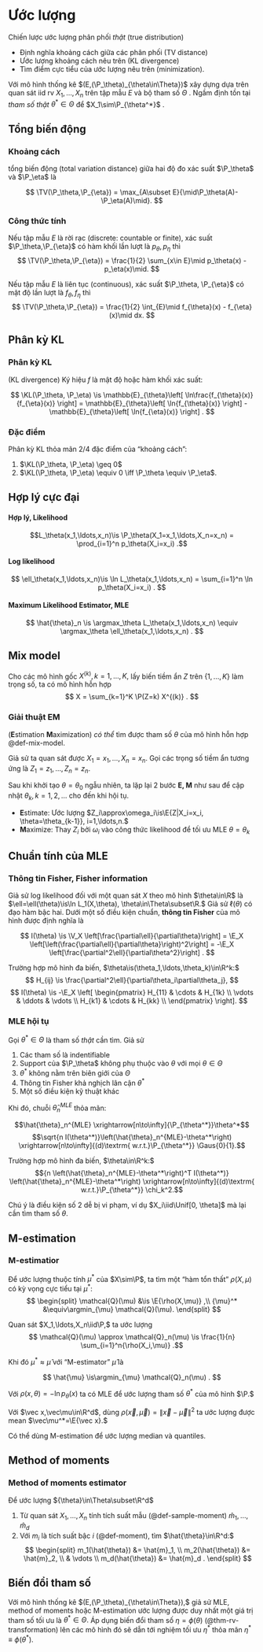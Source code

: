 # Ước lượng

Chiến lược ước lượng phân phối *thật* (true distribution)

- Định nghĩa khoảng cách giữa các phân phối (TV distance)
- Ước lượng khoảng cách nêu trên (KL divergence)
- Tìm điểm cực tiểu của ước lượng nêu trên (minimization).

Với mô hình thống kê
$(E,(\P_\theta)_{\theta\in\Theta})$
xây dựng dựa trên quan sát iid rv
$X_1,\ldots,X_n$
trên tập mẫu $E$
và bộ tham số $\Theta$
.
Ngầm định tồn tại
*tham số thật*
$\theta^*\in\Theta$
để
$X_1\sim\P_{\theta^*}$
.

## Tổng biến động

### Khoảng cách
::: {#def-total-variation}
tổng biến động
(total variation distance)
giữa hai độ đo xác suất
$\P_\theta$ và
$\P_\eta$
là

$$
\TV(\P_\theta,\P_{\eta})
=
\max_{A\subset E}{\mid\P_\theta(A)-\P_\eta(A)\mid}.
$$
:::

:::{#thm-total-variation}
### Công thức tính

Nếu tập mẫu $E$ là rời rạc
(discrete: countable or finite),
xác suất
$\P_\theta,\P_{\eta}$
có hàm khối lần lượt là
$p_\theta,p_{\eta}$
thì
$$
\TV(\P_\theta,\P_{\eta}) =
\frac{1}{2}
\sum_{x\in E}\mid p_\theta(x) - p_\eta(x)\mid.
$$

Nếu tập mẫu $E$ là liên tục
(continuous),
xác suất
$\P_\theta, \P_{\eta}$
có mật độ lần lượt là
$f_{\theta}, f_{\eta}$
thì
$$
\TV(\P_\theta,\P_{\eta}) =
\frac{1}{2}
\int_{E}\mid f_{\theta}(x) - f_{\eta}(x)\mid dx.
$$
:::

## Phân kỳ KL

### Phân kỳ KL
:::{#def-kl-divergence}
(KL divergence)
Ký hiệu $f$ là
mật độ
hoặc
hàm khối xác suất:

$$
\KL(\P_\theta, \P_\eta) \is
\mathbb{E}_{\theta}\left[ \ln\frac{f_{\theta}(x)}{f_{\eta}(x)} \right]
=
\mathbb{E}_{\theta}\left[ \ln{f_{\theta}(x)} \right]
-
\mathbb{E}_{\theta}\left[ \ln{f_{\eta}(x)} \right]
.
$$
:::

### Đặc điểm
:::{#prp-kl-properties}
Phân kỳ KL
thỏa mãn 2/4 đặc điểm của "khoảng cách":

1. $\KL(\P_\theta, \P_\eta) \geq 0$
2. $\KL(\P_\theta, \P_\eta) \equiv 0 \iff \P_\theta \equiv \P_\eta$.
:::

## Hợp lý cực đại

:::{#def-likelihood}
#### Hợp lý, Likelihood
$$L_\theta(x_1,\ldots,x_n)\is
\P_\theta(X_1=x_1,\ldots,X_n=x_n)
=
\prod_{i=1}^n p_\theta(X_i=x_i)
.$$
:::

:::{#def-likelihood}
#### Log likelihood
$$
\ell_\theta(x_1,\ldots,x_n)\is
\ln
L_\theta(x_1,\ldots,x_n)
=
\sum_{i=1}^n \ln p_\theta(X_i=x_i)
.
$$
:::

:::{#def-mle}
#### Maximum Likelihood Estimator, MLE
$$
\hat{\theta}_n \is
\argmax_\theta
L_\theta(x_1,\ldots,x_n)
\equiv
\argmax_\theta
\ell_\theta(x_1,\ldots,x_n)
.
$$
:::

## Mix model
:::{#def-mix-model}
Cho
các mô hình gốc
$X^{(k)}, k= 1,\ldots,K,$
lấy
biến tiềm ẩn
$Z$
trên
$\{1,\ldots,K\}$
làm trọng số,
ta có mô hình hỗn hợp
$$
X = \sum_{k=1}^K
\P(Z=k) X^{(k)}
.
$$
:::

### Giải thuật EM
:::{#def-em-alg}
(**E**stimation **M**aximization)
*có thể* tìm được
tham số $\theta$ của
mô hình hỗn hợp @def-mix-model.

Giả sử ta quan sát được
$X_1=x_1, \ldots, X_n=x_n$.
Gọi các trọng số tiềm ẩn tương ứng là
$Z_1=z_1, \ldots, Z_n=z_n.$

Sau khi khởi tạo $\theta = \theta_0$ ngẫu nhiên,
ta
lặp lại 2 bước **E, M** như sau
để cập nhật $\theta_k, k=1,2,\ldots$
cho đến khi hội tụ.

- **E**stimate: Ước lượng $Z_i\approx\omega_i\is\E{Z|X_i=x_i, \theta=\theta_{k-1}}, i=1,\ldots,n.$
- **M**aximize: Thay $Z_i$ bởi $\omega_i$ vào công thức likelihood để tối ưu MLE $\theta = \theta_k$
:::

## Chuẩn tính của MLE

:::{#def-fisher-info}
### Thông tin Fisher, Fisher information
Giả sử log likelihood đối với một quan sát $X$ theo mô hình $\theta\in\R$ là
$\ell=\ell(\theta)\is\ln L_1(X,\theta), \theta\in\Theta\subset\R.$
Giả sử $\ell(\theta)$ có đạo hàm bậc hai. Dưới một số điều kiện chuẩn,
**thông tin Fisher** của mô hình được định nghĩa là

$$
I(\theta)
\is
\V_X
\left[\frac{\partial\ell}{\partial\theta}\right]
= \E_X
\left[\left(\frac{\partial\ell}{\partial\theta}\right)^2\right]
= -\E_X
\left[\frac{\partial^2\ell}{\partial\theta^2}\right]
.
$$

Trường hợp mô hình đa biến, $\theta\is(\theta_1,\ldots,\theta_k)\in\R^k:$
$$
H_{ij} \is \frac{\partial^2\ell}{\partial\theta_i\partial\theta_j},
$$
$$
I(\theta) \is -\E_X
\left[
\begin{pmatrix}
H_{11} & \cdots & H_{1k} \\
\vdots & \ddots & \vdots \\
H_{k1} & \cdots & H_{kk} \\
\end{pmatrix}
\right].
$$
:::

:::{#thm-mle-asym}
### MLE hội tụ
Gọi $\theta^*\in\Theta$ là tham số *thật* cần tìm. Giả sử

1. Các tham số là indentifiable
2. Support của $\P_\theta$ không phụ thuộc vào $\theta$ với mọi $\theta\in\Theta$
3. $\theta^*$ không nằm trên biên giới của $\Theta$
4. Thông tin Fisher khả nghịch lân cận $\theta^*$
5. Một số điều kiện kỹ thuật khác

Khi đó, chuỗi $\hat{\theta}_n^{MLE}$ thỏa mãn:

$$\hat{\theta}_n^{MLE} \xrightarrow[n\to\infty]{\P_{\theta^*}}\theta^*$$
$$\sqrt{n I(\theta^*)}\left(\hat{\theta}_n^{MLE}-\theta^*\right)
\xrightarrow[n\to\infty]{(d)\textrm{ w.r.t.}\P_{\theta^*}}
\Gaus{0}{1}.$$

Trường hợp mô hình đa biến, $\theta\in\R^k:$
$${n
\left(\hat{\theta}_n^{MLE}-\theta^*\right)^T
I(\theta^*)}
\left(\hat{\theta}_n^{MLE}-\theta^*\right)
\xrightarrow[n\to\infty]{(d)\textrm{ w.r.t.}\P_{\theta^*}}
\chi_k^2.$$

Chú ý là điều kiện số 2 dễ bị vi phạm,
ví dụ $X_i\iid\Unif[0, \theta]$
mà lại cần tìm tham số $\theta.$

:::

## M-estimation
:::{#def-m-est}
### M-estimatior
Để ước lượng thuộc tính $\mu^*$ của $X\sim\P$,
ta tìm một "hàm tổn thất" $\rho(X,\mu)$ có kỳ vọng
cực tiểu tại $\mu^*:$
$$
\begin{split}
\mathcal{Q}(\mu)
&\is \E{\rho(X,\mu)}
,\\
{\mu}^*
&\equiv\argmin_{\mu}
\mathcal{Q}(\mu).
\end{split}
$$

Quan sát $X_1,\ldots,X_n\iid\P,$ ta ước lượng
$$
\mathcal{Q}(\mu)
\approx
\mathcal{Q}_n(\mu)
\is
\frac{1}{n} \sum_{i=1}^n{\rho(X_i,\mu)}
.$$

Khi đó $\mu^*\approx\hat{\mu}$ với "M-estimator"
$\hat{\mu}$ là

$$
\hat{\mu}
\is\argmin_{\mu}
\mathcal{Q}_n(\mu)
.
$$
:::

:::{#exm-m-est-1}
Với $\rho(x,\theta) = -\ln p_\theta(x)$ ta có MLE để ước lượng tham số $\theta^*$ của mô hình $\P.$
:::
:::{#exm-m-est-2}
Với $\vec x,\vec\mu\in\R^d$,
dùng $\rho(\vec x,\vec\mu) = \|\vec x-\vec\mu\|^2$
ta ước lượng được mean $\vec\mu^*=\E{\vec x}.$
:::
:::{#exm-m-est-3}
Có thể dùng M-estimation để ước lượng median và quantiles.
:::

## Method of moments
:::{#def-meth-moment-est}
### Method of moments estimator
Để ước lượng ${\theta}\in\Theta\subset\R^d$

1. Từ quan sát $X_1,\ldots,X_n$ tính tích suất mẫu (@def-sample-moment)
$\hat{m}_1,\ldots,\hat{m}_d$
2. Với $m_i$ là tích suất bậc $i$ (@def-moment),
tìm $\hat{\theta}\in\R^d:$
$$
\begin{split}
m_1(\hat{\theta}) &= \hat{m}_1, \\
m_2(\hat{\theta}) &= \hat{m}_2, \\
& \vdots \\
m_d(\hat{\theta}) &= \hat{m}_d .
\end{split}
$$
:::

## Biến đổi tham số

Với mô hình thống kê
$(E,(\P_\theta)_{\theta\in\Theta}),$
giả sử MLE, method of moments hoặc M-estimation
ước lượng được duy nhất một giá trị tham số tối ưu là
$\theta^*\in\Theta.$
Áp dụng biến đổi tham số $\eta = \phi(\theta)$ (@thm-rv-transformation)
lên các mô hình đó
sẽ dẫn tới nghiệm tối ưu $\eta^*$ thỏa mãn
$\eta^{*}\equiv\phi(\theta^*).$
